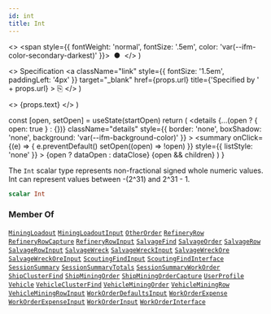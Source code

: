 ```yaml
---
id: int
title: Int
---
```


  <>
    <span style={{ fontWeight: 'normal', fontSize: '.5em', color: 'var(--ifm-color-secondary-darkest)' }}>
      &nbsp;●&nbsp;
    </span>
  </>
)

  <>
    Specification
    <a
      className="link"
      style={{ fontSize: '1.5em', paddingLeft: '4px' }}
      target="_blank"
      href={props.url}
      title={'Specified by ' + props.url}
    >
      ⎘
    </a>
  </>
)

  <>
    <span className={props.class}>{props.text}</span>
  </>
)


  const [open, setOpen] = useState(startOpen)
  return (
    <details
      {...(open ? { open: true } : {})}
      className="details"
      style={{ border: 'none', boxShadow: 'none', background: 'var(--ifm-background-color)' }}
    >
      <summary
        onClick={(e) => {
          e.preventDefault()
          setOpen((open) => !open)
        }}
        style={{ listStyle: 'none' }}
      >
        {open ? dataOpen : dataClose}
      </summary>
      {open && children}
    </details>
  )
}

The `Int` scalar type represents non-fractional signed whole numeric values. Int can represent values between -(2^31) and 2^31 - 1.

```graphql
scalar Int
```

### Member Of

[`MiningLoadout`](/api/types/objects/mining-loadout.mdx) <Badge class="badge badge--secondary badge--relation" text="object"/><Bullet />[`MiningLoadoutInput`](/api/types/inputs/mining-loadout-input.mdx) <Badge class="badge badge--secondary badge--relation" text="input"/><Bullet />[`OtherOrder`](/api/types/objects/other-order.mdx) <Badge class="badge badge--secondary badge--relation" text="object"/><Bullet />[`RefineryRow`](/api/types/objects/refinery-row.mdx) <Badge class="badge badge--secondary badge--relation" text="object"/><Bullet />[`RefineryRowCapture`](/api/types/objects/refinery-row-capture.mdx) <Badge class="badge badge--secondary badge--relation" text="object"/><Bullet />[`RefineryRowInput`](/api/types/inputs/refinery-row-input.mdx) <Badge class="badge badge--secondary badge--relation" text="input"/><Bullet />[`SalvageFind`](/api/types/objects/salvage-find.mdx) <Badge class="badge badge--secondary badge--relation" text="object"/><Bullet />[`SalvageOrder`](/api/types/objects/salvage-order.mdx) <Badge class="badge badge--secondary badge--relation" text="object"/><Bullet />[`SalvageRow`](/api/types/objects/salvage-row.mdx) <Badge class="badge badge--secondary badge--relation" text="object"/><Bullet />[`SalvageRowInput`](/api/types/inputs/salvage-row-input.mdx) <Badge class="badge badge--secondary badge--relation" text="input"/><Bullet />[`SalvageWreck`](/api/types/objects/salvage-wreck.mdx) <Badge class="badge badge--secondary badge--relation" text="object"/><Bullet />[`SalvageWreckInput`](/api/types/inputs/salvage-wreck-input.mdx) <Badge class="badge badge--secondary badge--relation" text="input"/><Bullet />[`SalvageWreckOre`](/api/types/objects/salvage-wreck-ore.mdx) <Badge class="badge badge--secondary badge--relation" text="object"/><Bullet />[`SalvageWreckOreInput`](/api/types/inputs/salvage-wreck-ore-input.mdx) <Badge class="badge badge--secondary badge--relation" text="input"/><Bullet />[`ScoutingFindInput`](/api/types/inputs/scouting-find-input.mdx) <Badge class="badge badge--secondary badge--relation" text="input"/><Bullet />[`ScoutingFindInterface`](/api/types/interfaces/scouting-find-interface.mdx) <Badge class="badge badge--secondary badge--relation" text="interface"/><Bullet />[`SessionSummary`](/api/types/objects/session-summary.mdx) <Badge class="badge badge--secondary badge--relation" text="object"/><Bullet />[`SessionSummaryTotals`](/api/types/objects/session-summary-totals.mdx) <Badge class="badge badge--secondary badge--relation" text="object"/><Bullet />[`SessionSummaryWorkOrder`](/api/types/objects/session-summary-work-order.mdx) <Badge class="badge badge--secondary badge--relation" text="object"/><Bullet />[`ShipClusterFind`](/api/types/objects/ship-cluster-find.mdx) <Badge class="badge badge--secondary badge--relation" text="object"/><Bullet />[`ShipMiningOrder`](/api/types/objects/ship-mining-order.mdx) <Badge class="badge badge--secondary badge--relation" text="object"/><Bullet />[`ShipMiningOrderCapture`](/api/types/objects/ship-mining-order-capture.mdx) <Badge class="badge badge--secondary badge--relation" text="object"/><Bullet />[`UserProfile`](/api/types/objects/user-profile.mdx) <Badge class="badge badge--secondary badge--relation" text="object"/><Bullet />[`Vehicle`](/api/types/objects/vehicle.mdx) <Badge class="badge badge--secondary badge--relation" text="object"/><Bullet />[`VehicleClusterFind`](/api/types/objects/vehicle-cluster-find.mdx) <Badge class="badge badge--secondary badge--relation" text="object"/><Bullet />[`VehicleMiningOrder`](/api/types/objects/vehicle-mining-order.mdx) <Badge class="badge badge--secondary badge--relation" text="object"/><Bullet />[`VehicleMiningRow`](/api/types/objects/vehicle-mining-row.mdx) <Badge class="badge badge--secondary badge--relation" text="object"/><Bullet />[`VehicleMiningRowInput`](/api/types/inputs/vehicle-mining-row-input.mdx) <Badge class="badge badge--secondary badge--relation" text="input"/><Bullet />[`WorkOrderDefaultsInput`](/api/types/inputs/work-order-defaults-input.mdx) <Badge class="badge badge--secondary badge--relation" text="input"/><Bullet />[`WorkOrderExpense`](/api/types/objects/work-order-expense.mdx) <Badge class="badge badge--secondary badge--relation" text="object"/><Bullet />[`WorkOrderExpenseInput`](/api/types/inputs/work-order-expense-input.mdx) <Badge class="badge badge--secondary badge--relation" text="input"/><Bullet />[`WorkOrderInput`](/api/types/inputs/work-order-input.mdx) <Badge class="badge badge--secondary badge--relation" text="input"/><Bullet />[`WorkOrderInterface`](/api/types/interfaces/work-order-interface.mdx) <Badge class="badge badge--secondary badge--relation" text="interface"/>
